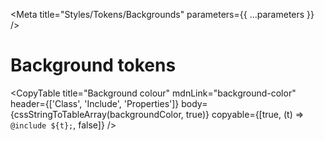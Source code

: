 

<Meta title="Styles/Tokens/Backgrounds" parameters={{ ...parameters }} />

# Background tokens

<CopyTable
  title="Background colour"
  mdnLink="background-color"
  header={['Class', 'Include', 'Properties']}
  body={cssStringToTableArray(backgroundColor, true)}
  copyable={[true, (t) => `@include ${t};`, false]}
/>
